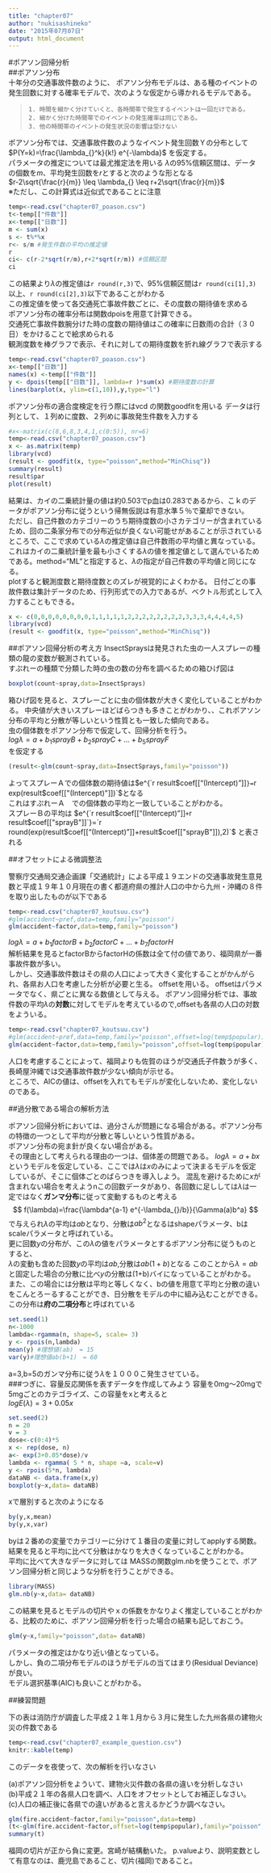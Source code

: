 ```yaml
---
title: "chapter07"
author: "nukisashineko"
date: "2015年07月07日"
output: html_document
---
```


#ポアソン回帰分析  
##ポアソン分布  
十年分の交通事故件数のように、
ポアソン分布モデルは、ある種のイベントの発生回数に対する確率モデルで、次のような仮定から導かれるモデルである。  

>     1. 時間を細かく分けていくと、各時間帯で発生するイベントは一回だけである。  
>     2. 細かく分けた時間帯でのイベントの発生確率は同じである。  
>     3. 他の時間帯のイベントの発生状況の影響は受けない  

ポアソン分布では、交通事故件数のようなイベント発生回数Ｙの分布として  
$P(Y=k)=\frac{\lambda_{}^k}{k!} e^{-\lambda}$  を仮定する。  
パラメータの推定については最尤推定法を用いる
$\lambda$の95%信頼区間は、データの個数を$m$、平均発生回数を$r$とすると次のような形となる  
$r-2\sqrt{\frac{r}{m}} \leq \lambda_{} \leq r+2\sqrt{\frac{r}{m}}$  
※ただし、この計算式は近似式であることに注意
```r
temp<-read.csv("chapter07_poason.csv")
t<-temp[["件数"]]
x<-temp[["日数"]]
m <- sum(x)
s <- t%*%x
r<- s/m #発生件数の平均の推定値
r
ci<- c(r-2*sqrt(r/m),r+2*sqrt(r/m)) #信頼区間
ci
```
この結果より$\lambda$の推定値は`r round(r,3)`で、95%信頼区間は`r round(ci[1],3)`以上、`r round(ci[2],3)`以下であることがわかる  
この推定値を使って各交通死亡事故件数ごとに、その度数の期待値を求める  
ポアソン分布の確率分布は関数dpoisを用意て計算できる。  
交通死亡事故件数腕分けた時の度数の期待値はこの確率に日数雨の合計（３０日）をかけることで絵求められる  
観測度数を棒グラフで表示、それに対しての期待度数を折れ線グラフで表示する  

```r
temp<-read.csv("chapter07_poason.csv")
x<-temp[["日数"]]
names(x) <-temp[["件数"]]
y <- dpois(temp[["日数"]], lambda=r )*sum(x) #期待度数の計算
lines(barplot(x, ylim=c(1,10)),y,type="l")
```

ポアソン分布の適合度検定を行う際にはvcd の関数goodfitを用いる
データは行列として、１列めに度数、２列めに事故発生件数を入力する
```r
#x<-matrix(c(8,6,8,3,4,1,c(0:5)), nr=6)
temp<-read.csv("chapter07_poason.csv")
x <- as.matrix(temp)
library(vcd)
(result <- goodfit(x, type="poisson",method="MinChisq"))
summary(result)
result$par
plot(result)
```
結果は、カイの二乗統計量の値は約0.503でp血は0.283であるから、こｋのデータがポアソン分布に従うという帰無仮説は有意水準５％で棄却できない。  
ただし、自己件数のカテゴリーのうち期待度数の小さカテゴリーが含まれているため、回の二条家分布での分布近似が良くない可能せがあることが示されている  
ところで、ここで求めている$\lambda$の推定値は自己件数雨の平均値と異なっている。これはカイの二乗統計量を最も小さくする$\lambda$の値を推定値として選んでいるためである。method="ML"と指定すると、$\lambda$の指定が自己件数の平均値と同じになる。  
plotすると観測度数と期待度数とのズレが視覚的によくわかる。
日付ごとの事故件数は集計データのため、行列形式での入力であるが、ベクトル形式として入力することもできる。  
```r
x <- c(0,0,0,0,0,0,0,0,1,1,1,1,1,2,2,2,2,2,2,2,2,3,3,3,4,4,4,4,5)
library(vcd)
(result <- goodfit(x, type="poisson",method="MinChisq"))
```


##ポアソン回帰分析の考え方
InsectSpraysは発見された虫の一人スプレーの種類の龍の変数が観測されている。  
すぷれーの種類で分類した時の虫の数の分布を調べるための箱ひげ図は
```r
boxplot(count~spray,data=InsectSprays)
```
箱ひげ図を見ると、スプレーごとに虫の個体数が大きく変化していることがわかる。
中央値が大きいスプレーほどばらつきも多きことがわかり、、これポアソン分布の平均と分散が等しいという性質とも一致した傾向である。  
虫の個体数をポアソン分布で仮定して、回帰分析を行う。  
$log{\lambda} = a +b_{1} sprayB+ b_{2} sprayC+ ... + b_{5} sprayF$  
を仮定する
```r
(result<-glm(count~spray,data=InsectSprays,family="poisson"))
```

よってスプレーＡでの個体数の期待値は$e^{`r result$coef[["(Intercept)"]]`}=`r exp(result$coef[["(Intercept)"]])`$となる  
これはすぷれーＡ　での個体数の平均と一致していることがわかる。  
スプレーＢの平均は
$e^{`r result$coef[["(Intercept)"]]`+`r result$coef[["sprayB"]]`}=`r round(exp(result$coef[["(Intercept)"]]+result$coef[["sprayB"]]),2)`$
と表される

##オフセットによる微調整法

警察庁交通局交通企画課「交通統計」による平成１９エンドの交通事故発生意見数と平成１９年１０月現在の書く都道府県の推計人口の中から九州・沖縄の８件を取り出したものが以下である
```r
temp<-read.csv("chapter07_koutsuu.csv")
#glm(accident~pref,data=temp,family="poisson")
glm(accident~factor,data=temp,family="poisson")
```
$log{\lambda} = a +b_{1} factorB+ b_{2} factorC+ ... + b_{7} factorH$  
解析結果を見るとfactorBからfactorHの係数は全て付の値であり、福岡県が一番事故件数が多い。  
しかし、交通事故件数はその県の人口によって大きく変化することがかんがられ、各県お人口を考慮した分析が必要と生る。
offsetを用いる。
offsetはパラメータでなく、県ごとに異なる数値として与える。
ポアソン回帰分析では、事故件数の平均$\lambda$の**対数**に対してモデルを考えているので,offsetも各県の人口の対数をよういる。

```r
temp<-read.csv("chapter07_koutsuu.csv")
#glm(accident~pref,data=temp,family="poisson",offset=log(temp$popular))
glm(accident~factor,data=temp,family="poisson",offset=log(temp$popular))
```
人口を考慮することによって、福岡よりも佐賀のほうが交通氏子件数うが多く、長崎屋沖縄では交通事故件数が少ない傾向が示せる。  
ところで、AICの値は、offsetを入れてもモデルが変化しないため、変化しないのである。

##過分散である場合の解析方法

ポアソン回帰分析においては、過分さんが問題になる場合がある。ポアソン分布の特徴の一つとして平均が分散と等しいという性質がある。  
ポアソン分布の宛ま針が良くない場合がある。  
その理由として考えられる理由の一つは、個体差の問題である。
$log{\lambda} = a + bx$  
というモデルを仮定している、ここでは$\lambda$は$x$のみによって決まるモデルを仮定しているが、そこに個体ごとのばらつきを導入しよう。
混乱を避けるために$x$が含まれない場合を考えようnこの回数データがあり、各回数に足ししては$\lambda$は一定ではなく**ガンマ分布**に従って変動するものと考える  
$$
f(\lambda)=\frac{\lambda^{a-1} e^{-\lambda_{}/b}}{\Gamma(a)b^a}
$$
で与えられ$\lambda$の平均は$ab$となり、分散は$ab^2$となるはshapeパラメータ、bはscaleパラメータと呼ばれている。  
更に回数$y$の分布が、この$\lambda$の値をパラメータとするポアソン分布に従うものとすると、  
$\lambda$の変動も含めた回数$y$の平均は$ab$,分散は$ab(1+b)$となる
このことから$\lambda = ab$と固定した場合の分散に比べ$y$の分散は(1+b)バイになっていることがわかる。  
また、この場合には分散は平均と等しくなく、bの値を用意て平均と分散の違いをこんとろーるすることができ、日分散をモデルの中に組み込むことができる。
この分布は**府の二項分布**と呼ばれている
```r
set.seed(1)
n<-1000
lambda<-rgamma(n, shape=5, scale= 3)
y <- rpois(n,lambda)
mean(y) #理想値(ab)　= 15
var(y)#理想値ab(b+1)　= 60
```
a=3,b=5のガンマ分布に従う$\lambda$を１０００こ発生させている。  
###つぎに、容量反応関係を表すデータを作成してみよう
容量を0mg〜20mgで5mgごとのカテゴライズ、この容量をxと考えると  
$logE(\lambda) = 3 + 0.05x$  
```r
set.seed(2)
n = 20
v = 3
dose<-c(0:4)*5
x <- rep(dose, n)
a<- exp(3+0.05*dose)/v
lambda <- rgamma( 5 * n, shape =a, scale=v)
y <- rpois(5*n, lambda)
dataNB <- data.frame(x,y)
boxplot(y~x,data= dataNB)
```
xで層別すると次のようになる
```r
by(y,x,mean)
by(y,x,var)
```
byは２番めの変量でカテゴリーに分けて１番目の変量に対してapplyする関数。  
結果を見ると平均に比べて分散はかなりを大きくなっていることがわかる。  
平均に比べて大きなデータに対しては MASSの関数glm.nbを使うことで、ポアソン回帰分析と同じような分析を行うことができる。  
```r
library(MASS)
glm.nb(y~x,data= dataNB)
```
この結果を見るとモデルの切片やｘの係数をかなりよく推定していることがわかる、比較のために、ポアソン回帰分析を行った場合の結果も記しておこう。
```r
glm(y~x,family="poisson",data= dataNB)
```
パラメータの推定はかなり近い値となっている。  
しかし、負の二項分布モデルのほうがモデルの当てはまり(Residual Deviance)が良い。  
モデル選択基準(AIC)も良いことがわかる。  

##練習問題

下の表は消防庁が調査した平成２１年１月から３月に発生した九州各県の建物火災の件数である
```r
temp<-read.csv("chapter07_example_question.csv")
knitr::kable(temp)
```


このデータを夜使って、次の解析を行いなさい  

(a)ポアソン回分析をよういて、建物火災件数の各県の違いを分析しなさい  
(b)平成２１年の各県人口を調べ、人口をオフセットとしてお補正しなさい。  
(c)人口の補正後に各県での違いがあると言えるかどうか調べなさい。  


```r
glm(fire.accident~factor,family="poisson",data=temp)
(t<-glm(fire.accident~factor,offset=log(temp$popular),family="poisson",data=temp))
summary(t)
```
  
福岡の切片が正から負に変更。宮崎が結構動いた。
p.valueより、説明変数として有意なのは、鹿児島であること、切片(福岡)であること。

